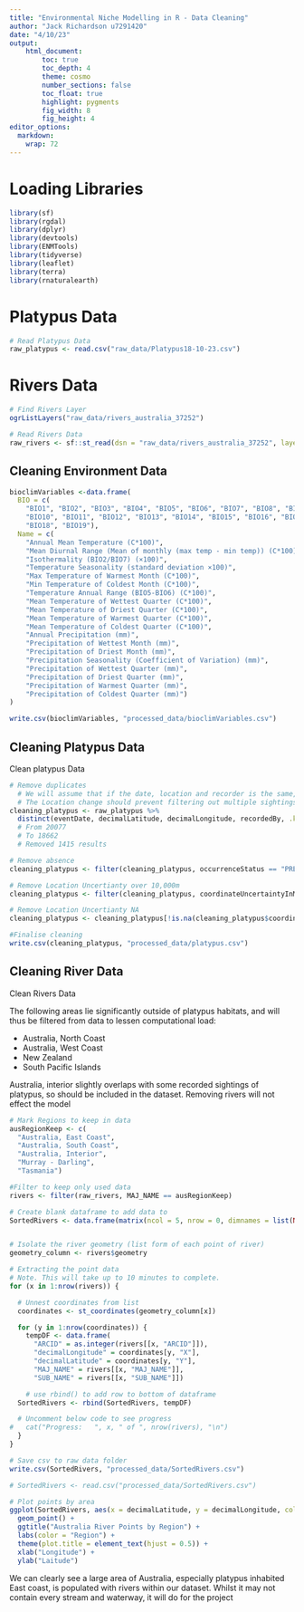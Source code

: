 ```yaml
---
title: "Environmental Niche Modelling in R - Data Cleaning"
author: "Jack Richardson u7291420"
date: "4/10/23"
output:  
    html_document:
        toc: true
        toc_depth: 4
        theme: cosmo
        number_sections: false
        toc_float: true
        highlight: pygments
        fig_width: 8
        fig_height: 4
editor_options: 
  markdown: 
    wrap: 72
---
```

# Loading Libraries
```r
library(sf)
library(rgdal)
library(dplyr)
library(devtools)
library(ENMTools)
library(tidyverse)
library(leaflet)
library(terra)
library(rnaturalearth)
```

# Platypus Data

```r
# Read Platypus Data
raw_platypus <- read.csv("raw_data/Platypus18-10-23.csv")
```

# Rivers Data

```r
# Find Rivers Layer
ogrListLayers("raw_data/rivers_australia_37252")

# Read Rivers Data
raw_rivers <- sf::st_read(dsn = "raw_data/rivers_australia_37252", layer = "rivers_australia_37252")
```

## Cleaning Environment Data

```r
bioclimVariables <-data.frame(
  BIO = c(
    "BIO1", "BIO2", "BIO3", "BIO4", "BIO5", "BIO6", "BIO7", "BIO8", "BIO9", 
    "BIO10", "BIO11", "BIO12", "BIO13", "BIO14", "BIO15", "BIO16", "BIO17", 
    "BIO18", "BIO19"),
  Name = c(
    "Annual Mean Temperature (C*100)", 
    "Mean Diurnal Range (Mean of monthly (max temp - min temp)) (C*100)", 
    "Isothermality (BIO2/BIO7) (×100)", 
    "Temperature Seasonality (standard deviation ×100)", 
    "Max Temperature of Warmest Month (C*100)", 
    "Min Temperature of Coldest Month (C*100)", 
    "Temperature Annual Range (BIO5-BIO6) (C*100)", 
    "Mean Temperature of Wettest Quarter (C*100)", 
    "Mean Temperature of Driest Quarter (C*100)", 
    "Mean Temperature of Warmest Quarter (C*100)", 
    "Mean Temperature of Coldest Quarter (C*100)", 
    "Annual Precipitation (mm)", 
    "Precipitation of Wettest Month (mm)", 
    "Precipitation of Driest Month (mm)", 
    "Precipitation Seasonality (Coefficient of Variation) (mm)", 
    "Precipitation of Wettest Quarter (mm)", 
    "Precipitation of Driest Quarter (mm)", 
    "Precipitation of Warmest Quarter (mm)", 
    "Precipitation of Coldest Quarter (mm)")
)

write.csv(bioclimVariables, "processed_data/bioclimVariables.csv")
```

## Cleaning Platypus Data
Clean platypus Data
```r
# Remove duplicates
  # We will assume that if the date, location and recorder is the same, then the result is a duplicate
  # The Location change should prevent filtering out multiple sightings in one day
cleaning_platypus <- raw_platypus %>%
  distinct(eventDate, decimalLatitude, decimalLongitude, recordedBy, .keep_all = TRUE)
  # From 20077
  # To 18662
  # Removed 1415 results

# Remove absence
cleaning_platypus <- filter(cleaning_platypus, occurrenceStatus == "PRESENT")

# Remove Location Uncertianty over 10,000m
cleaning_platypus <- filter(cleaning_platypus, coordinateUncertaintyInMeters <= 10000)

# Remove Location Uncertianty NA
cleaning_platypus <- cleaning_platypus[!is.na(cleaning_platypus$coordinateUncertaintyInMeters), ]

#Finalise cleaning
write.csv(cleaning_platypus, "processed_data/platypus.csv")
```

## Cleaning River Data
Clean Rivers Data

The following areas lie significantly outside of platypus habitats, and will thus be filtered from data to lessen computational load:

- Australia, North Coast
- Australia, West Coast
- New Zealand
- South Pacific Islands

Australia, interior slightly overlaps with some recorded sightings of platypus, so should be included in the dataset. Removing rivers will not effect the model

```r
# Mark Regions to keep in data
ausRegionKeep <- c(
  "Australia, East Coast", 
  "Australia, South Coast",
  "Australia, Interior", 
  "Murray - Darling", 
  "Tasmania")

#Filter to keep only used data
rivers <- filter(raw_rivers, MAJ_NAME == ausRegionKeep)

# Create blank dataframe to add data to
SortedRivers <- data.frame(matrix(ncol = 5, nrow = 0, dimnames = list(NULL, c("ARCID", "decimalLatitude", "decimalLongitude", "MAJ_NAME", "SUB_NAME"))))


# Isolate the river geometry (list form of each point of river)
geometry_column <- rivers$geometry

# Extracting the point data
# Note. This will take up to 10 minutes to complete.
for (x in 1:nrow(rivers)) {

  # Unnest coordinates from list
  coordinates <- st_coordinates(geometry_column[x])

  for (y in 1:nrow(coordinates)) {
    tempDF <- data.frame(
      "ARCID" = as.integer(rivers[[x, "ARCID"]]),
      "decimalLongitude" = coordinates[y, "X"],
      "decimalLatitude" = coordinates[y, "Y"],
      "MAJ_NAME" = rivers[[x, "MAJ_NAME"]],
      "SUB_NAME" = rivers[[x, "SUB_NAME"]])

    # use rbind() to add row to bottom of dataframe
  SortedRivers <- rbind(SortedRivers, tempDF)

  # Uncomment below code to see progress
#   cat("Progress:   ", x, " of ", nrow(rivers), "\n")
  }
}

# Save csv to raw data folder
write.csv(SortedRivers, "processed_data/SortedRivers.csv")

# SortedRivers <- read.csv("processed_data/SortedRivers.csv")

# Plot points by area
ggplot(SortedRivers, aes(x = decimalLatitude, y = decimalLongitude, colour = MAJ_NAME)) +
  geom_point() +
  ggtitle("Australia River Points by Region") +
  labs(color = "Region") +
  theme(plot.title = element_text(hjust = 0.5)) +
  xlab("Longitude") +
  ylab("Laitude")
```

We can clearly see a large area of Australia, especially platypus inhabited East coast, is populated with rivers within our dataset. Whilst it may not contain every stream and waterway, it will do for the project
